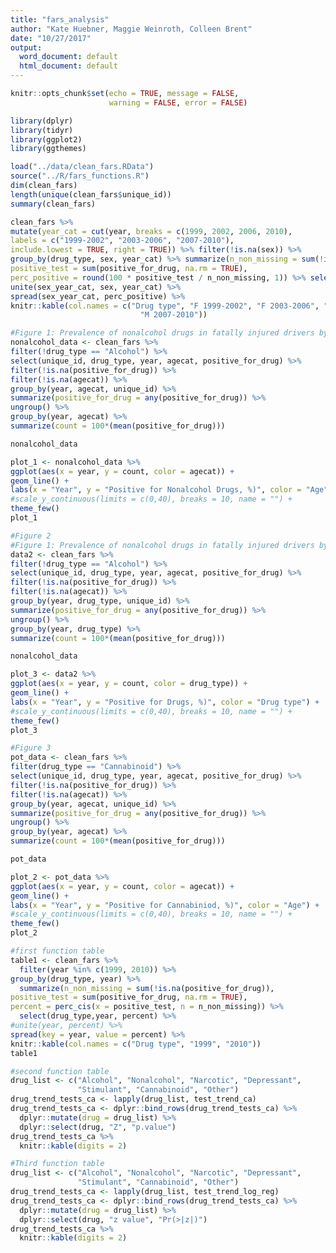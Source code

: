 ```yaml
---
title: "fars_analysis"
author: "Kate Huebner, Maggie Weinroth, Colleen Brent"
date: "10/27/2017"
output:
  word_document: default
  html_document: default
---
```


```r
knitr::opts_chunk$set(echo = TRUE, message = FALSE,
                      warning = FALSE, error = FALSE)
```

```r
library(dplyr) 
library(tidyr) 
library(ggplot2)
library(ggthemes)
```

```r
load("../data/clean_fars.RData") 
source("../R/fars_functions.R")
dim(clean_fars)
length(unique(clean_fars$unique_id))
summary(clean_fars)

```

```r
clean_fars %>%
mutate(year_cat = cut(year, breaks = c(1999, 2002, 2006, 2010),
labels = c("1999-2002", "2003-2006", "2007-2010"),
include.lowest = TRUE, right = TRUE)) %>% filter(!is.na(sex)) %>%
group_by(drug_type, sex, year_cat) %>% summarize(n_non_missing = sum(!is.na(positive_for_drug)),
positive_test = sum(positive_for_drug, na.rm = TRUE),
perc_positive = round(100 * positive_test / n_non_missing, 1)) %>% select(drug_type, sex, year_cat, perc_positive) %>%
unite(sex_year_cat, sex, year_cat) %>%
spread(sex_year_cat, perc_positive) %>%
knitr::kable(col.names = c("Drug type", "F 1999-2002", "F 2003-2006", "F 2007-2010", "M 1999-2002", "M 2003-2006",
                             "M 2007-2010"))
```



```r
#Figure 1: Prevalence of nonalcohol drugs in fatally injured drivers by year and age group
nonalcohol_data <- clean_fars %>%
filter(!drug_type == "Alcohol") %>%
select(unique_id, drug_type, year, agecat, positive_for_drug) %>%
filter(!is.na(positive_for_drug)) %>%
filter(!is.na(agecat)) %>%
group_by(year, agecat, unique_id) %>% 
summarize(positive_for_drug = any(positive_for_drug)) %>% 
ungroup() %>% 
group_by(year, agecat) %>%
summarize(count = 100*(mean(positive_for_drug)))

nonalcohol_data

plot_1 <- nonalcohol_data %>%
ggplot(aes(x = year, y = count, color = agecat)) +
geom_line() +
labs(x = "Year", y = "Positive for Nonalcohol Drugs, %)", color = "Age") +
#scale_y_continuous(limits = c(0,40), breaks = 10, name = "") +
theme_few()
plot_1

```

```r
#Figure 2
#Figure 1: Prevalence of nonalcohol drugs in fatally injured drivers by year and age group
data2 <- clean_fars %>%
filter(!drug_type == "Alcohol") %>%
select(unique_id, drug_type, year, agecat, positive_for_drug) %>%
filter(!is.na(positive_for_drug)) %>%
filter(!is.na(agecat)) %>%
group_by(year, drug_type, unique_id) %>% 
summarize(positive_for_drug = any(positive_for_drug)) %>% 
ungroup() %>% 
group_by(year, drug_type) %>%
summarize(count = 100*(mean(positive_for_drug)))

nonalcohol_data

plot_3 <- data2 %>%
ggplot(aes(x = year, y = count, color = drug_type)) +
geom_line() +
labs(x = "Year", y = "Positive for Drugs, %)", color = "Drug type") +
#scale_y_continuous(limits = c(0,40), breaks = 10, name = "") +
theme_few()
plot_3
```


```r
#Figure 3
pot_data <- clean_fars %>%
filter(drug_type == "Cannabinoid") %>%
select(unique_id, drug_type, year, agecat, positive_for_drug) %>%
filter(!is.na(positive_for_drug)) %>%
filter(!is.na(agecat)) %>%
group_by(year, agecat, unique_id) %>% 
summarize(positive_for_drug = any(positive_for_drug)) %>% 
ungroup() %>% 
group_by(year, agecat) %>%
summarize(count = 100*(mean(positive_for_drug)))

pot_data

plot_2 <- pot_data %>%
ggplot(aes(x = year, y = count, color = agecat)) +
geom_line() +
labs(x = "Year", y = "Positive for Cannabiniod, %)", color = "Age") +
#scale_y_continuous(limits = c(0,40), breaks = 10, name = "") +
theme_few()
plot_2
```

```r
#first function table
table1 <- clean_fars %>%
  filter(year %in% c(1999, 2010)) %>% 
group_by(drug_type, year) %>% 
  summarize(n_non_missing = sum(!is.na(positive_for_drug)),
positive_test = sum(positive_for_drug, na.rm = TRUE),
percent = perc_cis(x = positive_test, n = n_non_missing)) %>% 
  select(drug_type,year, percent) %>%
#unite(year, percent) %>%
spread(key = year, value = percent) %>%
knitr::kable(col.names = c("Drug type", "1999", "2010"))
table1
```


```r
#second function table
drug_list <- c("Alcohol", "Nonalcohol", "Narcotic", "Depressant",
               "Stimulant", "Cannabinoid", "Other")
drug_trend_tests_ca <- lapply(drug_list, test_trend_ca)
drug_trend_tests_ca <- dplyr::bind_rows(drug_trend_tests_ca) %>%
  dplyr::mutate(drug = drug_list) %>%
  dplyr::select(drug, "Z", "p.value")
drug_trend_tests_ca %>%
  knitr::kable(digits = 2)
```

```r
#Third function table
drug_list <- c("Alcohol", "Nonalcohol", "Narcotic", "Depressant",
               "Stimulant", "Cannabinoid", "Other")
drug_trend_tests_ca <- lapply(drug_list, test_trend_log_reg)
drug_trend_tests_ca <- dplyr::bind_rows(drug_trend_tests_ca) %>%
  dplyr::mutate(drug = drug_list) %>%
  dplyr::select(drug, "z value", "Pr(>|z|)")
drug_trend_tests_ca %>%
  knitr::kable(digits = 2)

```


